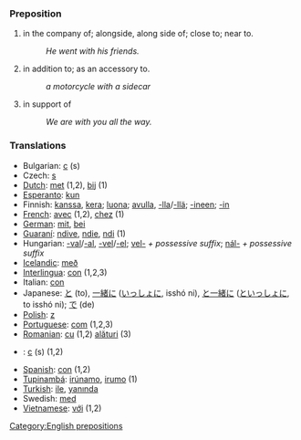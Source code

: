 === Preposition ===
#in the company of; alongside, along side of; close to; near to.
#:''He went with his friends.''
#in addition to; as an accessory to.
#:''a motorcycle with a sidecar''
#in support of
#:''We are with you all the way.''

=== Translations ===
*Bulgarian: [[с]] (s)
*Czech: [[s]]
*[[Dutch]]: [[met]] (1,2), [[bij]] (1)
*[[Esperanto]]: [[kun]]
*Finnish: [[kanssa]], [[kera]]; [[luona]]; [[apu|avulla]], [[adessive|-lla]]/[[adessive|-llä]]; [[comitative|-ineen]]; [[instructive|-in]]
*[[French]]: [[avec]] (1,2), [[chez]] (1)
*[[German]]: [[mit]], [[bei]]
*[[Guaraní]]: [[ndive]], [[ndie]], [[ndi]] (1)
*Hungarian: [[instrumental|-val]]/[[instrumental|-al]], [[instrumental|-vel]]/[[instrumental|-el]]; [[vel-]] ''+ possessive suffix''; [[nál-]] ''+ possessive suffix''
*[[Icelandic]]: [[með]]
*[[Interlingua]]: [[con]] (1,2,3)
*Italian: [[con]]
*Japanese: [[と]] (to), [[一緒に]] ([[いっしょに]], isshó ni), [[と一緒に]] ([[といっしょに]], to isshó ni); [[で]] (de)
*[[Polish]]: [[z]]
*[[Portuguese]]: [[com]] (1,2,3)
*[[Romanian]]: [[cu]] (1,2) [[alături]] (3)
*{{ru}}: [[с]] (s) (1,2)
*[[Spanish]]: [[con]] (1,2)
*[[Tupinambá]]: [[irúnamo]], [[irumo]] (1)
*[[Turkish]]: [[ile]], [[yanında]]
*Swedish: [[med]]
*[[Vietnamese]]: [[với]] (1,2)

[[Category:English prepositions]]